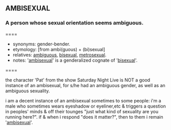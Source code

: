 == AMBISEXUAL == 
=== A person whose sexual orientation seems ambiguous. ===
====
*synonyms: gender-bender.
*etymology: [from ambi(guous) + (bi)sexual] 
*relatives: [[ambiguous]], [[bisexual]], [[metrosexual]].
*notes: '[[ambisexual]]' is a genderalized cognate of '[[bisexual]]'.
====
<p> the character 'Pat' from the show Saturday Night Live is NOT a good instance of an ambisexual, for s/he had an ambiguous gender, as well as an ambiguous sexuality.

<p> i am a decent instance of an ambisexual sometimes to some people: i'm a male who sometimes wears eyeshadow or eyeliner,etc & triggers a question in peoples' minds & off their tounges "just what kind of sexuality are you running here?". if & when i respond "does it matter?", then to them i remain '[[ambisexual]]'.